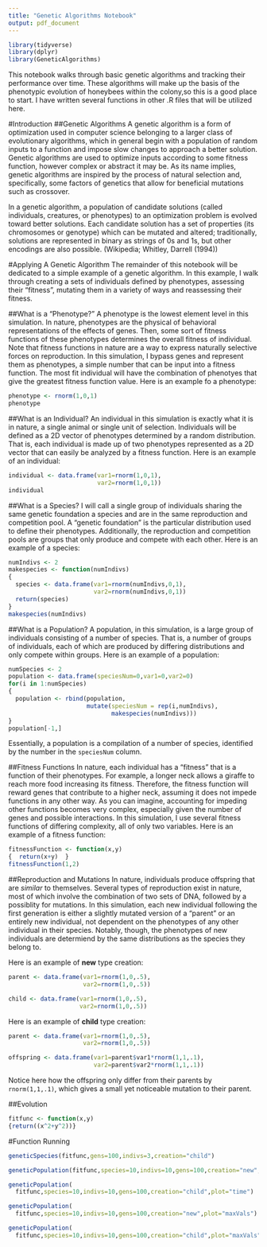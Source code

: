 ```yaml
---
title: "Genetic Algorithms Notebook"
output: pdf_document
---
```

<!--rmarkdown::render("GeneticNotebook.Rmd")-->
```r
library(tidyverse)
library(dplyr)
library(GeneticAlgorithms)
```
This notebook walks through basic genetic algorithms and tracking their performance over time. These algorithms will make up the basis of the phenotypic evolution of honeybees within the colony,so this is a good place to start.
I have written several functions in other .R files that will be utilized here.

#Introduction
##Genetic Algorithms
A genetic algorithm is a form of optimization used in computer science belonging to a larger class of evolutionary algorithms, which in general begin with a population of random inputs to a function and impose slow changes to approach a better solution. Genetic algorithms are used to optimize inputs according to some fitness function, however complex or abstract it may be. As its name implies, genetic algorithms are inspired by the process of natural selection and, specifically, some factors of genetics that allow for beneficial mutations such as crossover.

In a genetic algorithm, a population of candidate solutions (called individuals, creatures, or phenotypes) to an optimization problem is evolved toward better solutions. Each candidate solution has a set of properties (its chromosomes or genotype) which can be mutated and altered; traditionally, solutions are represented in binary as strings of 0s and 1s, but other encodings are also possible. (Wikipedia; Whitley, Darrell (1994))

#Applying A Genetic Algorithm
The remainder of this notebook will be dedicated to a simple example of a genetic algorithm. In this example, I walk through creating a sets of individuals defined by phenotypes, assessing their "fitness", mutating them in a variety of ways and reassessing their fitness.

##What is a "Phenotype?"
A phenotype is the lowest element level in this simulation. In nature, phenotypes are the physical of behavioral representations of the effects of genes. Then, some sort of fitness functions of these phenotypes determines the overall fitness of individual. Note that fitness functions in nature are a way to express naturally selective forces on reproduction. In this simulation, I bypass genes and represent them as phenotypes, a simple number that can be input into a fitness function. The most fit individual will have the combination of phenotyes that give the greatest fitness function value. 
Here is an example fo a phenotype:
```r
phenotype <- rnorm(1,0,1)
phenotype
```

##What is an Individual?
An individual in this simulation is exactly what it is in nature, a single animal or single unit of selection. Individuals will be defined as a 2D vector of phenotypes  determined by a random distribution. That is, each individual is made up of two phenotypes represented as a 2D vector that can easily be analyzed by a fitness function. 
Here is an example of an individual:
```r
individual <- data.frame(var1=rnorm(1,0,1),
                         var2=rnorm(1,0,1))
individual
```

##What is a Species?
I will call a single group of individuals sharing the same genetic foundation a species and are in the same reproduction and competition pool. A "genetic foundation" is the particular distribution used to define their phenotypes. Additionally, the reproduction and competition pools are groups that only produce and compete with each other.
Here is an example of a species:
```r
numIndivs <- 2
makespecies <- function(numIndivs)
{
  species <- data.frame(var1=rnorm(numIndivs,0,1),
                        var2=rnorm(numIndivs,0,1))
  return(species)
}
makespecies(numIndivs)
```

##What is a Population?
A population, in this simulation, is a large group of individuals consisting of a number of species. That is, a number of groups of individuals, each of which are produced by differing distributions and only compete within groups.
Here is an example of a population:
```r
numSpecies <- 2
population <- data.frame(speciesNum=0,var1=0,var2=0)
for(i in 1:numSpecies)
{
  population <- rbind(population,
                      mutate(speciesNum = rep(i,numIndivs),
                             makespecies(numIndivs)))
}
population[-1,]
```
Essentially, a population is a compilation of a number of species, identified by the number in the `speciesNum` column.


##Fitness Functions
In nature, each individual has a "fitness" that is a function of their phenotypes. For example, a longer neck allows a giraffe to reach more food increasing its fitness. Therefore, the fitness function will reward genes that contribute to a higher neck, assuming it does not impede functions in any other way. As you can imagine, accounting for impeding other functions becomes very complex, especially given the number of genes and possible interactions. 
In this simulation, I use several fitness functions of differing complexity, all of only two variables.
Here is an example of a fitness function:
```r
fitnessFunction <- function(x,y)
{  return(x+y)  }
fitnessFunction(1,2)
```

##Reproduction and Mutations
In nature, individuals produce offspring that are *similar* to themselves. Several types of reproduction exist in nature, most of which involve the combination of two sets of DNA, followed by a possiblity for mutations. In this simulation, each new  individual following the first generation is either a slightly mutated version of a "parent" or an entirely new individual, not dependent on the phenotypes of any other individual in their species. Notably, though, the phenotypes of new individuals are determiend by the same distributions as the species they belong to.
  
Here is an example of **new** type creation:
```r
parent <- data.frame(var1=rnorm(1,0,.5),
                     var2=rnorm(1,0,.5))

child <- data.frame(var1=rnorm(1,0,.5),
                    var2=rnorm(1,0,.5))
```
  
Here is an example of **child** type creation:
```r
parent <- data.frame(var1=rnorm(1,0,.5),
                     var2=rnorm(1,0,.5))

offspring <- data.frame(var1=parent$var1*rnorm(1,1,.1),
                        var2=parent$var2*rnorm(1,1,.1))
```
Notice here how the offspring only differ from their parents by `rnorm(1,1,.1)`, which gives a small yet noticeable mutation to their parent.

<!-- =================================== -->
<!-- ===== COMPLETED TO THIS POINT ===== -->
<!-- =================================== -->

##Evolution




```r
fitfunc <- function(x,y)
{return((x^2+y^2))}
```

#Function Running
```r
geneticSpecies(fitfunc,gens=100,indivs=3,creation="child")
```

```r
geneticPopulation(fitfunc,species=10,indivs=10,gens=100,creation="new",plot="time")
```

```r
geneticPopulation(
  fitfunc,species=10,indivs=10,gens=100,creation="child",plot="time")
```

```r
geneticPopulation(
  fitfunc,species=10,indivs=10,gens=100,creation="new",plot="maxVals")
```

```r
geneticPopulation(
  fitfunc,species=10,indivs=10,gens=100,creation="child",plot="maxVals")
```


